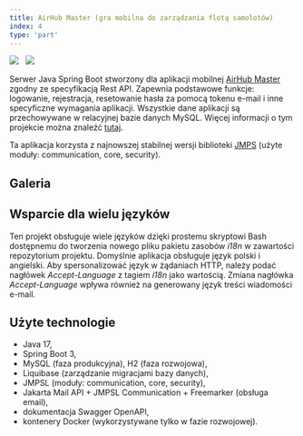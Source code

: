 ```yaml
---
title: AirHub Master (gra mobilna do zarządzania flotą samolotów)
index: 4
type: 'part'
---
```



[![](<https://img.shields.io/badge/github-klient%20(Android)-b07219?style=for-the-badge&logo=github>)](https://github.com/Lettulouz/AirHubMaster) &nbsp;
[![](<https://img.shields.io/badge/github-serwer%20(Java)-b07219?style=for-the-badge&logo=github>)](https://github.com/milosz08/air-hub-master-api) &nbsp;

Serwer Java Spring Boot stworzony dla aplikacji mobilnej [AirHub Master](https://github.com/Lettulouz/AirHubMaster)
zgodny ze specyfikacją Rest API. Zapewnia podstawowe funkcje: logowanie, rejestracja, resetowanie hasła za pomocą tokenu
e-mail i inne specyficzne wymagania aplikacji. Wszystkie dane aplikacji są przechowywane w relacyjnej bazie danych MySQL.
Więcej informacji o tym projekcie można znaleźć [tutaj](https://github.com/Lettulouz/AirHubMaster).

Ta aplikacja korzysta z najnowszej stabilnej wersji biblioteki [JMPS](https://github.com/milosz08/jmpsl) (użyte moduły:
communication, core, security).

## Galeria

<Gallery />

## Wsparcie dla wielu języków

Ten projekt obsługuje wiele języków dzięki prostemu skryptowi Bash dostępnemu do tworzenia nowego pliku pakietu zasobów
_i18n_ w zawartości repozytorium projektu. Domyślnie aplikacja obsługuje język polski i angielski. Aby spersonalizować
język w żądaniach HTTP, należy podać nagłówek _Accept-Language_ z tagiem _i18n_ jako wartością. Zmiana nagłówka
_Accept-Language_ wpływa również na generowany język treści wiadomości e-mail.

## Użyte technologie

- Java 17,
- Spring Boot 3,
- MySQL (faza produkcyjna), H2 (faza rozwojowa),
- Liquibase (zarządzanie migracjami bazy danych),
- JMPSL (moduły: communication, core, security),
- Jakarta Mail API + JMPSL Communication + Freemarker (obsługa email),
- dokumentacja Swagger OpenAPI,
- kontenery Docker (wykorzystywane tylko w fazie rozwojowej).
